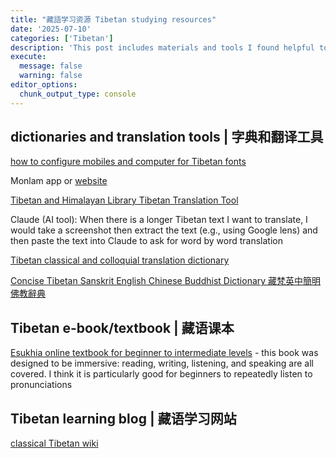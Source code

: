 ```yaml
---
title: "藏語学习资源 Tibetan studying resources"
date: '2025-07-10'
categories: ['Tibetan']
description: 'This post includes materials and tools I found helpful to study Tibetan'
execute: 
  message: false
  warning: false
editor_options: 
  chunk_output_type: console
---
```


## dictionaries and translation tools \| 字典和翻译工具

[how to configure mobiles and computer for Tibetan fonts](https://digitaltibetan.github.io/DigitalTibetan/docs/devices_tibetan.html)

Monlam app or [website](https://monlam.ai/model/mt?source=bo&target=en)

[Tibetan and Himalayan Library Tibetan Translation Tool](https://www.thlib.org/reference/dictionaries/tibetan-dictionary/translate.php)

Claude (AI tool): When there is a longer Tibetan text I want to translate, I would take a screenshot then extract the text (e.g., using Google lens) and then paste the text into Claude to ask for word by word translation

[Tibetan classical and colloquial translation dictionary](https://www.bum-pa-mi-rtag-pa.site/dictionary/#/)

[Concise Tibetan Sanskrit English Chinese Buddhist Dictionary 藏梵英中簡明佛教辭典](https://www.gosokrinpoche.com/tibetan-english-chinese-concise-dictionary/)

## Tibetan e-book/textbook \| 藏语课本

[Esukhia online textbook for beginner to intermediate levels](https://esukhia.online/A0/A0-00.html) - this book was designed to be immersive: reading, writing, listening, and speaking are all covered. I think it is particularly good for beginners to repeatedly listen to pronunciations

## Tibetan learning blog \| 藏语学习网站

[classical Tibetan wiki](https://wiki.learntibetanlanguage.org/)
